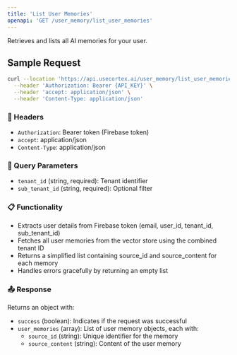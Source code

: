 ```yaml
---
title: 'List User Memories'
openapi: 'GET /user_memory/list_user_memories'
---
```


Retrieves and lists all AI memories for your user.

## Sample Request

```bash
curl --location 'https://api.usecortex.ai/user_memory/list_user_memories?tenant_id={TENANT_ID}&sub_tenant_id={SUB_TENANT_ID}' \
  --header 'Authorization: Bearer {API_KEY}' \
  --header 'accept: application/json' \
  --header 'Content-Type: application/json'
```

### 🔐 Headers
- `Authorization`: Bearer token (Firebase token)
- `accept`: application/json
- `Content-Type`: application/json

### 🧾 Query Parameters
- `tenant_id` (string, required): Tenant identifier
- `sub_tenant_id` (string, required): Optional filter

### 📋 Functionality
- Extracts user details from Firebase token (email, user_id, tenant_id, sub_tenant_id)
- Fetches all user memories from the vector store using the combined tenant ID
- Returns a simplified list containing source_id and source_content for each memory
- Handles errors gracefully by returning an empty list

### 📤 Response
Returns an object with:
- `success` (boolean): Indicates if the request was successful
- `user_memories` (array): List of user memory objects, each with:
  - `source_id` (string): Unique identifier for the memory
  - `source_content` (string): Content of the user memory
